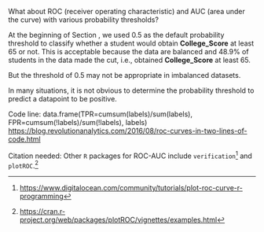 What about ROC (receiver operating characteristic) and AUC (area under the curve) with various probability thresholds?   

\textcolor{red}{Need to state why ROC and AUC are good metrics for the model.}   

At the beginning of Section \ref{in-sample}, we used 0.5 as the default probability threshold to classify whether a student would obtain **College_Score** at least 65 or not. This is acceptable because the data are balanced and 48.9% of students in the data made the cut, i.e., obtained **College_Score** at least 65.      

But the threshold of 0.5 may not be appropriate in imbalanced datasets.   

\textcolor{red}{Provide some examples here}    

In many situations, it is not obvious to determine the probability threshold to predict a datapoint to be positive.   

\textcolor{red}{You have to do the full implementation; don't just write a few lines as a pointer to the concepts.}     

Code line: data.frame(TPR=cumsum(labels)/sum(labels), FPR=cumsum(!labels)/sum(!labels), labels)   
<https://blog.revolutionanalytics.com/2016/08/roc-curves-in-two-lines-of-code.html>   

Citation needed: Other `R` packages for ROC-AUC include `verification`^[<https://www.digitalocean.com/community/tutorials/plot-roc-curve-r-programming>] and `plotROC`.^[<https://cran.r-project.org/web/packages/plotROC/vignettes/examples.html>]   

